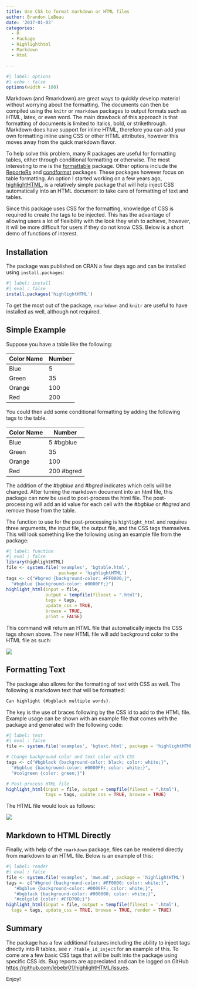 ```yaml
---
title: Use CSS to format markdown or HTML files
author: Brandon LeBeau
date: '2017-01-03'
categories:
  - R
  - Package
  - Highlighthtml
  - Markdown
  - Html

---
```



```r
#| label: options
#| echo : false
options(width = 100)
```

Markdown (and Rmarkdown) are great ways to quickly develop material without worrying about the formatting. The documents can then be compiled using the `knitr` or `rmarkdown` packages to output formats such as HTML, latex, or even word. The main drawback of this approach is that formatting of documents is limited to italics, bold, or strikethrough. Markdown does have support for inline HTML, therefore you can add your own formatting inline using CSS or other HTML attributes, however this moves away from the quick markdown flavor.

To help solve this problem, many R packages are useful for formatting tables, either through conditional formatting or otherwise. The most interesting to me is the [formattable](https://renkun.me/formattable/) package. Other options include the [ReporteRs](http://davidgohel.github.io/ReporteRs/) and [condformat](https://cran.r-project.org/web/packages/condformat/index.html) packages. These packages however focus on table formatting. An option I started working on a few years ago, [highlightHTML](https://github.com/lebebr01/highlightHTML), is a relatively simple package that will help inject CSS automatically into an HTML document to take care of formatting of text and tables. 

Since this package uses CSS for the formatting, knowledge of CSS is required to create the tags to be injected. This has the advantage of allowing users a lot of flexibility with the look they wish to achieve, however, it will be more difficult for users if they do not know CSS. Below is a short demo of functions of interest.

## Installation
The package was published on CRAN a few days ago and can be installed using `install.packages`:
```r
#| label: install
#| eval : false
install.packages('highlightHTML')
```
To get the most out of the package, `rmarkdown` and `knitr` are useful to have installed as well, although not required.

## Simple Example
Suppose you have a table like the following:

| Color Name | Number       |
|----------- | ------------ |
| Blue       |  5           |
| Green      |  35          |
| Orange     |  100         |
| Red        |  200         |

You could then add some conditional formatting by adding the following tags to the table.

| Color Name | Number       |
|----------- | ------------ |
| Blue       |  5  #bgblue  |
| Green      |  35          |
| Orange     |  100         |
| Red        |  200 #bgred  |

The addition of the *#bgblue* and *#bgred* indicates which cells will be changed. After turning the markdown document into an html file, this package can now be used to post-process the html file. The post-processing will add an id value for each cell with the *#bgblue* or *#bgred* and remove those from the table. 

The function to use for the post-processing is `highlight_html` and requires three arguments, the input file, the output file, and the CSS tags themselves. This will look something like the following using an example file from the package:

```r
#| label: function
#| eval : false
library(highlightHTML)
file <- system.file('examples', 'bgtable.html', 
                    package = 'highlightHTML')
tags <- c("#bgred {background-color: #FF0000;}", 
  "#bgblue {background-color: #0000FF;}")
highlight_html(input = file, 
               output = tempfile(fileext = ".html"), 
               tags = tags,
               update_css = TRUE, 
               browse = TRUE,
               print = FALSE)
```

This command will return an HTML file that automatically injects the CSS tags shown above. The new HTML file will add background color to the HTML file as such:

![](/post/2017-01-03-highlighthtml_files/highlight_table.png)

## Formatting Text
The package also allows for the formatting of text with CSS as well. The following is markdown text that will be formatted:

```markdown
Can highlight {#bgblack multiple words}.
```

The key is the use of braces following by the CSS id to add to the HTML file. Example usage can be shown with an example file that comes with the package and generated with the following code:

```r
#| label: text
#| eval : false
file <- system.file('examples', 'bgtext.html', package = 'highlightHTML')

# Change background color and text color with CSS
tags <- c("#bgblack {background-color: black; color: white;}", 
  "#bgblue {background-color: #0000FF; color: white;}",
  "#colgreen {color: green;}")

# Post-process HTML file
highlight_html(input = file, output = tempfile(fileext = ".html"),
               tags = tags, update_css = TRUE, browse = TRUE)
```

The HTML file would look as follows:

![](/post/2017-01-03-highlighthtml_files/highlight_text.png)

## Markdown to HTML Directly
Finally, with help of the `rmarkdown` package, files can be rendered directly from markdown to an HTML file. Below is an example of this:

```r
#| label: render
#| eval : false
file <- system.file('examples', 'mwe.md', package = 'highlightHTML')
tags <- c("#bgred {background-color: #FF0000; color: white;}",
   "#bgblue {background-color: #0000FF; color: white;}",
   "#bgblack {background-color: #000000; color: white;}",
   "#colgold {color: #FFD700;}")
highlight_html(input = file, output = tempfile(fileext = '.html'),
  tags = tags, update_css = TRUE, browse = TRUE, render = TRUE)
```

## Summary
The package has a few additional features including the ability to inject tags directly into R tables, see `r ?table_id_inject` for an example of this. To come are a few basic CSS tags that will be built into the package using specific CSS ids. Bug reports are appreciated and can be logged on GitHub <https://github.com/lebebr01/highlightHTML/issues>.

Enjoy!

